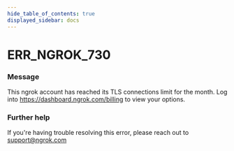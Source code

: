 ```yaml
---
hide_table_of_contents: true
displayed_sidebar: docs
---
```



# ERR_NGROK_730

### Message

This ngrok account has reached its TLS connections limit for the month. Log into https://dashboard.ngrok.com/billing to view your options.

<ErrorDetails error="err_ngrok_730" />

### Further help

If you're having trouble resolving this error, please reach out to [support@ngrok.com](mailto:support@ngrok.com?subject=Help%20with%20ERR_NGROK_730)
